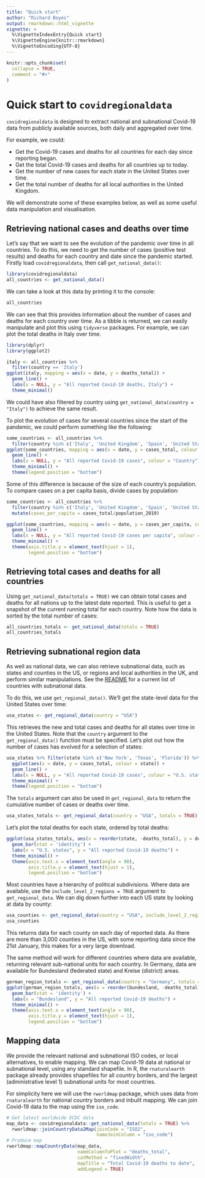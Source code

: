 ```yaml
---
title: "Quick start"
author: "Richard Boyes"
output: rmarkdown::html_vignette
vignette: >
  %\VignetteIndexEntry{Quick start}
  %\VignetteEngine{knitr::rmarkdown}
  %\VignetteEncoding{UTF-8}
---
```


```r
knitr::opts_chunk$set(
  collapse = TRUE,
  comment = "#>"
)
```

# Quick start to `covidregionaldata`

`covidregionaldata` is designed to extract national and subnational Covid-19 data from publicly available sources, both daily and aggregated over time.

For example, we could:

* Get the Covid-19 cases and deaths for all countries for each day since reporting began.
* Get the total Covid-19 cases and deaths for all countries up to today.
* Get the number of new cases for each state in the United States over time.
* Get the total number of deaths for all local authorities in the United Kingdom.

We will demonstrate some of these examples below, as well as some useful data manipulation and visualisation.

## Retrieving national cases and deaths over time

Let's say that we want to see the evolution of the pandemic over time in all countries. To do this, we need to get the number of cases (positive test results) and deaths for each country and date since the pandemic started. Firstly load `covidregionaldata`, then call `get_national_data()`:

```r
library(covidregionaldata)
all_countries <- get_national_data()
```

We can take a look at this data by printing it to the console:

```r
all_countries
```

We can see that this provides information about the number of cases and deaths for each country over time. As a tibble is returned, we can easily manipulate and plot this using `tidyverse` packages. For example, we can plot the total deaths in Italy over time.

```r
library(dplyr)
library(ggplot2)

italy <- all_countries %>%
  filter(country == 'Italy')
ggplot(italy, mapping = aes(x = date, y = deaths_total)) +
  geom_line() +
  labs(x = NULL, y = "All reported Covid-19 deaths, Italy") +
  theme_minimal()
```

We could have also filtered by country using `get_national_data(country = "Italy")` to achieve the same result.

To plot the evolution of cases for several countries since the start of the pandemic, we could perform something like the following:

```r
some_countries <- all_countries %>%
  filter(country %in% c('Italy', 'United Kingdom', 'Spain', 'United States'))
ggplot(some_countries, mapping = aes(x = date, y = cases_total, colour = country)) +
  geom_line() +
  labs(x = NULL, y = "All reported Covid-19 cases", colour = "Country") +
  theme_minimal() +
  theme(legend.position = "bottom")
```

Some of this difference is because of the size of each country's population. To compare cases on a per capita basis, divide cases by  population:

```r
some_countries <- all_countries %>%
  filter(country %in% c('Italy', 'United Kingdom', 'Spain', 'United States')) %>%
  mutate(cases_per_capita = cases_total/population_2019)

ggplot(some_countries, mapping = aes(x = date, y = cases_per_capita, colour = country)) +
  geom_line() +
  labs(x = NULL, y = "All reported Covid-19 cases per capita", colour = "Country") +
  theme_minimal() +
  theme(axis.title.y = element_text(hjust = 1),
        legend.position = "bottom")
```

## Retrieving total cases and deaths for all countries

Using `get_national_data(totals = TRUE)` we can obtain total cases and deaths for all nations up to the latest date reported. This is useful to get a snapshot of the current running total for each country. Note how the data is sorted by the total number of cases:

```r
all_countries_totals <- get_national_data(totals = TRUE)
all_countries_totals
```

## Retrieving subnational region data

As well as national data, we can also retrieve subnational data, such as states and counties in the US, or regions and local authorities in the UK, and perform similar manipulations. See the [README](https://epiforecasts.io/covidregionaldata/) for a current list of countries with subnational data.

To do this, we use `get_regional_data()`. We'll get the state-level data for the United States over time:

```r
usa_states <- get_regional_data(country = "USA")
```

This retrieves the new and total cases and deaths for all states over time in the United States. Note that the `country` argument to the `get_regional_data()` function must be specified. Let's plot out how the number of cases has evolved for a selection of states:

```r
usa_states %>% filter(state %in% c('New York', 'Texas', 'Florida')) %>%
  ggplot(aes(x = date, y = cases_total, colour = state)) + 
  geom_line() +
  labs(x = NULL, y = "All reported Covid-19 cases", colour = "U.S. state") +
  theme_minimal() +
  theme(legend.position = "bottom")
```
The `totals` argument can also be used in `get_regional_data` to return the cumulative number of cases or deaths over time.

```r
usa_states_totals <- get_regional_data(country = "USA", totals = TRUE)
```

Let's plot the total deaths for each state, ordered by total deaths:

```r
ggplot(usa_states_totals, aes(x = reorder(state, -deaths_total), y = deaths_total)) +
  geom_bar(stat = 'identity') +
  labs(x = "U.S. states", y = "All reported Covid-19 deaths") +
  theme_minimal() +
  theme(axis.text.x = element_text(angle = 90),
        axis.title.y = element_text(hjust = 1),
        legend.position = "bottom")
```

Most countries have a hierarchy of political subdivisions. Where data are available, use the `include_level_2_regions = TRUE` argument to `get_regional_data`. We can dig down further into each US state by looking at data by county:

```r
usa_counties <- get_regional_data(country = "USA", include_level_2_regions = TRUE)
usa_counties
```

This returns data for each county on each day of reported data. As there are more than 3,000 counties in the US, with some reporting data since the 21st January, this makes for a very large download.

The same method will work for different countries where data are available, returning relevant sub-national units for each country. In Germany, data are available for Bundesland (federated state) and Kreise (district) areas.

```r
german_region_totals <- get_regional_data(country = "Germany", totals = TRUE)
ggplot(german_region_totals, aes(x = reorder(bundesland, -deaths_total), y = deaths_total)) +
  geom_bar(stat = 'identity') +
  labs(x = "Bundesland", y = "All reported Covid-19 deaths") +
  theme_minimal() +
  theme(axis.text.x = element_text(angle = 90),
        axis.title.y = element_text(hjust = 1),
        legend.position = "bottom") 
```

## Mapping data

We provide the relevant national and subnational ISO codes, or local alternatives, to enable mapping.  We can map Covid-19 data at national or subnational level, using any standard shapefile. In R, the `rnaturalearth` package already provides shapefiles for all country borders, and the largest (administrative level 1) subnational units for most countries.

For simplicity here we will use the `rworldmap` package, which uses data from `rnaturalearth` for national country borders and inbuilt mapping. We can join Covid-19 data to the map using the `iso_code`.

```r
# Get latest worldwide ECDC data
map_data <- covidregionaldata::get_national_data(totals = TRUE) %>%
  rworldmap::joinCountryData2Map(joinCode = "ISO2", 
                                 nameJoinColumn = "iso_code")
# Produce map
rworldmap::mapCountryData(map_data,
                          nameColumnToPlot = "deaths_total",
                          catMethod = "fixedWidth",
                          mapTitle = "Total Covid-19 deaths to date",
                          addLegend = TRUE)
```



